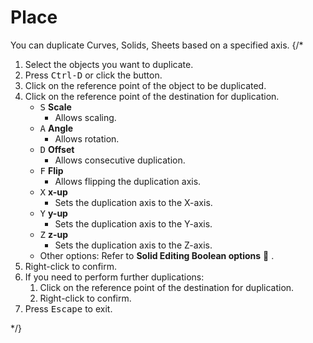 

# Place

<Reference shortcut="Ctrl-D" command="Place" button="Left of Command Bar" />

You can duplicate Curves, Solids, Sheets based on a specified axis.
{/* 
1. Select the objects you want to duplicate.
2. Press <kbd>Ctrl-D</kbd> or click the button.
3. Click on the reference point of the object to be duplicated.
4. Click on the reference point of the destination for duplication.
    - <kbd>S</kbd> **Scale**
        - Allows scaling.
    - <kbd>A</kbd> **Angle**
        - Allows rotation.
    - <kbd>D</kbd> **Offset**
        - Allows consecutive duplication.
    - <kbd>F</kbd> **Flip**
        - Allows flipping the duplication axis.
    - <kbd>X</kbd> **x-up**
        - Sets the duplication axis to the X-axis.
    - <kbd>Y</kbd> **y-up**
        - Sets the duplication axis to the Y-axis.
    - <kbd>Z</kbd> **z-up**
        - Sets the duplication axis to the Z-axis.
    - Other options: Refer to **Solid Editing Boolean options** 🚧 .
5. Right-click to confirm.
6. If you need to perform further duplications:
   1. Click on the reference point of the destination for duplication.
   2. Right-click to confirm.
7. Press <kbd>Escape</kbd> to exit.


 */}